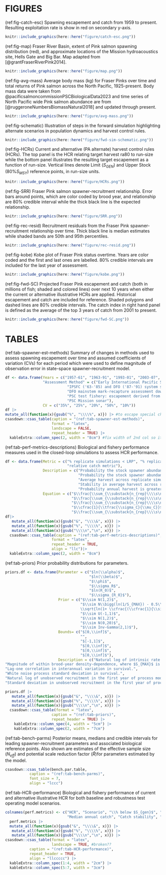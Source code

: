 # FIGURES  

(ref:fig-catch-esc) Spawning escapement and catch from 1959 to present. Resulting exploitation rate is show in red on secondary y-axis.
```r
knitr::include_graphics(here::here("figure/catch-esc.png"))
```

(ref:fig-map) Fraser River Basin, extent of Pink salmon spawning distribution (red), and approximate locations of the Mission hydroacoustics site, Hells Gate and Big Bar. Map adapted from [@grantFraserRiverPink2014].  
```r
knitr::include_graphics(here::here("figure/map.png"))
```

(ref:fig-avg-mass) Average body mass (kg) for Fraser Pinks over time and total returns of Pink salmon across the North Pacific, 1925-present. Body mass data were taken from @pacificsalmoncommissionPSCBiologicalData2023 and time series of North Pacific wide Pink salmon abundance are from [@ruggeroneNumbersBiomassNatural2018] and updated through present.  
```r
knitr::include_graphics(here::here("figure/avg-mass.png"))
```

(ref:fig-schematic) Illustration of steps in the forward simulation highlighting alternate scenarios in population dynamics and harvest control rules.  
```r
knitr::include_graphics(here::here("figure/fwd-sim-schematic.png"))
```

(ref:fig-HCRs) Current and alternative (PA alternate) harvest control rules (HCRs). The top panel is the HCR relating target harvest ra80 to run-size while the bottom panel illustrates the resulting target escapement as a function of run-size. Vertical lines denote Limit ($S_{GEN}$) and Upper Stock (80%$S_{MSY}$) reference points, in run-size units.  
```r
knitr::include_graphics(here::here("figure/HCRs.png"))
```

(ref:fig-SRR) Fraser Pink salmon spawner-recruitment relationship. Error bars around points, which are color coded by brood year, and relationship are 80% credible interval while the thick black line is the expected relationship.
```r
knitr::include_graphics(here::here("figure/SRR.png"))
```

(ref:fig-rec-resid) Recruitment residuals from the Fraser Pink spawner-recruitment relationship over time. Thick black line is median estimates while shaded bands are 50th and 95th percentiles.
```r
knitr::include_graphics(here::here("figure/rec-resid.png"))
```

(ref:fig-kobe) Kobe plot of Fraser Pink status overtime. Years are color coded and the first and last ones are labelled. 80% credible intervals are included for the last year of assessment. 
```r
knitr::include_graphics(here::here("figure/kobe.png"))
```

(ref:fig-fwd-SC) Projected Fraser Pink escapement and catch (both in millions of fish; shaded and colored lines) over next 10 years when either the current or alternative illustrative HCRs are applied. Historical escapement and catch are included for reference. Shaded polygons and dashed lines are 80% credible intervals. The catch index in right hand panel is defined as the average of the top 3 years of catch from 2001 to present.  
```r
knitr::include_graphics(here::here("figure/fwd-SC.png"))
```

\clearpage

# TABLES  

(ref:tab-spawner-est-methods) Summary of changes in methods used to assess spawning escapement over time and assumed coefficients of variation (CVs) for each period which were used to define magnitude of observation error in state-space spawner-recruitment model.

```r
df <- data.frame(Years = c("1957-61", "1963-91", "1993-01", "2003-07", "2009-present"), 
                 "Assessment Method" = c("Early International Pacific Salmon Fishing Commission (IPSFC, currently known as the Pacific Salmon Commission, PSC) system specific mark-recapture: low tagging effort", 
                            "IPSFC ('63-'85) and DFO ('87-'91) system specific mark-recapture: high precision methods in larger systems (90 of stock) and lower precision in the remainder", 
                            "DFO mainstem mark-recapture assessment downstream of major spawning grounds", 
                            "PSC test fishery: escapement derived from seine boats in marine and catch data", 
                            "PSC Mission sonar"), 
                 CV = c("35%", "25%", "20%", "50%", "10%"))
df |>
mutate_all(function(x){gsub("%", "\\\\%", x)}) |> #to escape special char latex doesn't like 
csasdown::csas_table(caption = "(ref:tab-spawner-est-methods)",
                     format = "latex", 
                     landscape = FALSE,
                     repeat_header = TRUE) |>
  kableExtra::column_spec(2, width = "8cm") #fix width of 2nd col so it wraps

```

(ref:tab-perf-metrics-descriptions) Biological and fishery performance measures used in the closed-loop simulations to assess HCR performance.

```r
df <- data.frame(Metric = c("% replicate simulations < LRP", "% replicate simulations > USR", "average annual catch", "catch stability (1/CV)", 
                            "relative catch metric"), 
                 Description = c("Probability the stock spawner abundance falls below the Limit Reference Point across replicate simulations and years, where $n$ rep is the number of replicate simulations and $t_1$ and $t_2$ are the first and last years over which the metric is calculated ",
                                 "Probability the stock spawner abundance falls above the Upper Stock Reference Point across replicate simulations and years ",
                                 "Average harvest across replicate simulations and years",
                                 "Stability in average harvest across replicate simulations and years($\\mu_C$), where is $\\sigma_C$ the standard deviation in harvest",
                                 "Probability annual harvest is greater than the average of the top 3 years of harvest since 2000 ($C_{top}$), a semi-arbitrary indicator of a ‘good year’ "),
                 Equation = c("$\\frac{\\sum_{\\substack{n_{rep}\\\\s\n=1}}\\sum_{\\substack{t_1\\\\s\t_2}}S_t<S_{gen}} {t_2-t_1+1}$", 
                              "$\\frac{\\sum_{\\substack{n_{rep}\\\\s\n=1}}\\sum_{\\substack{t_1\\\\s\t_2}}S_t>0.8S_{MSY}} {t_2-t_1+1}$", 
                              "$\\frac{\\sum_{\\substack{n_{rep}\\\\s\n=1}}\\sum_{\\substack{t_1\\\\s\t_2}}S_tC_t} {t_2-t_1+1}$", 
                              "$\\cfrac{1}{\\tfrac{\\sigma_C}{\\mu_C}}$", 
                              "$\\frac{\\sum_{\\substack{n_{rep}\\\\s\n=1}}\\sum_{\\substack{t_1\\\\s\t_2}}C_t>C_{top}} {t_2-t_1+1}$"))
df|>
   mutate_all(function(x){gsub("&", "\\\\&", x)}) |> 
   mutate_all(function(x){gsub("%", "\\\\%", x)}) |>
   mutate_all(function(x){gsub("\\\\n","\n", x)}) |>
  csasdown::csas_table(caption = "(ref:tab-perf-metrics-descriptions)",
                     format = "latex",
                     repeat_header = TRUE, 
                     align = "llc")|>
  kableExtra::column_spec(2, width = "8cm")
```

(ref:tab-priors) Prior probability distributions for parameters.

```r
priors.df <- data.frame(Parameter = c("$ln(\\alpha)$", 
                                      "$ln(\\beta)$", 
                                      "$\\phi$", 
                                      "$\\sigma_R$", 
                                      "$ln(R_0)$", 
                                      "$\\sigma_{R_0}$"), 
                        Prior = c("$\\sim N(1,2)$", 
                                  "$\\sim N\\bigg(ln(1/S_{MAX}) - 0.5\\sigma_{S_{MAX}}^2, 
                                  \\sqrt{ln(1+ \\cfrac{(\\cfrac{1}{\\sigma S_{MAX}})^2}{(\\cfrac{1}{S_{MAX}})^2}})\\biggr)$", 
                                  "$\\sim U(-1,1)$", 
                                  "$\\sim N(1,2)$", 
                                  "$\\sim N(0,20)$", 
                                  "$\\sim Inv-Gamma(2,1)$"),
                        Bounds= c("$[0,\\inf]$",
                                  "", 
                                  "$[-1,1]$", 
                                  "$[0,\\inf]$",
                                  "$[0,\\inf]$", 
                                  "$[0,\\inf]$"),
                        Description = c("Natural log of intrinsic rate of growth.",
"Magnitude of within brood-year density-dependence, where $S_{MAX}$ is the maximum spawner abundance times 0.75.",
"Lag-one correlation in interannual variation in survival.", 
"White noise process standard deviation in survival.", 
"Natural log of unobserved recruitment in the first year of process model.",
"Standard deviation in unobserved recruitment in the first year of process model." ))

priors.df |>
   mutate_all(function(x){gsub("&", "\\\\&", x)}) |> 
   mutate_all(function(x){gsub("%", "\\\\%", x)}) |>
   mutate_all(function(x){gsub("\\\\n","\n", x)}) |>
  csasdown::csas_table(format = "latex",
                     caption = "(ref:tab-priors)", 
                     repeat_header = TRUE) |>
    kableExtra::column_spec(4, width = "5cm") |>
    kableExtra::column_spec(2, width = "7cm")
```

(ref:tab-bench-parms) Posterior means, medians and credible intervals for leading spawner-recruitment parameters and associated biological reference points. Also shown are estimates of the effective sample size ($N_{eff}$) and potential scale reduction factor ($\hat{R}$)for parameters estimated by the model.

```r
csasdown::csas_table(bench.par.table,
           caption = "(ref:tab-bench-parms)",
           font_size = 7,
           align = "lccc")
```
\clearpage

(ref:tab-HCR-performance) Biological and fishery performance of current and alternative illustrative HCR for both baseline and robustness test operating model scenarios.

```r
colnames(perf.metrics) <- c("HCR", "Scenario", "\\% below $S_{gen}$", "\\% above $S_{MSY}$", 
                            "Median annual catch", "Catch stability", "\\% above catch index")
  perf.metrics |>  
  mutate_all(function(x){gsub("&", "\\\\&", x)}) |> 
   mutate_all(function(x){gsub("%", "\\\\%", x)}) |>
   mutate_all(function(x){gsub("\\\\n","\n", x)}) |>
csasdown::csas_table(format = "latex",
                     landscape = TRUE, #broken??
           caption = "(ref:tab-HCR-performance)",
           repeat_header = TRUE,
           align = "llccccc") |>
  kableExtra::column_spec(1:4, width = "2cm") |>
  kableExtra::column_spec(5:7, width = "3cm")

```

